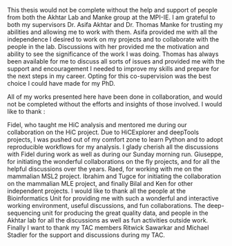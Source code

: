 This thesis would not be complete without the help and support of people from both the Akhtar Lab and Manke group at the MPI-IE. I am grateful to both my supervisors Dr. Asifa Akhtar and Dr. Thomas Manke for trusting my abilities and allowing me to work with them. Asifa provided me with all the independence I desired to work on my projects and to collaborate with the people in the lab. Discussions with her provided me the motivation and ability to see the significance of the work I was doing. Thomas has always been available for me to discuss all sorts of issues and provided me with the support and encouragement I needed to improve my skills and prepare for the next steps in my career. Opting for this co-supervision was the best choice I could have made for my PhD.

All of my works presented here have been done in collaboration, and would not be completed without the efforts and insights of those involved. I would like to thank :


Fidel, who taught me HiC analysis and mentored me during our collaboration on the HiC project. Due to HiCExplorer and deepTools projects, I was pushed out of my comfort zone to learn Python and to adopt reproducible workflows for my analysis. I glady cherish all the discussions with Fidel during work as well as during our Sunday morning run. Giuseppe, for initiating the wonderful collaborations on the fly projects, and for all the helpful discussions over the years. Raed, for working with me on the mammalian MSL2 project. Ibrahim and Tugce for initiating the collaboration on the mammalian MLE project, and finally Bilal and Ken for other independent projects. I would like to thank all the people at the Bioinformatics Unit for providing me with such a wonderful and interactive working environment, useful discussions, and fun collaborations. The deep-sequencing unit for producing the great quality data, and people in the Akhtar lab for all the discussions as well as fun activities outside work. Finally I want to thank my TAC members Ritwick Sawarkar and Michael Stadler for the support and discussions during my TAC.
